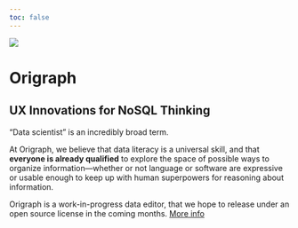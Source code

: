 ```yaml
---
toc: false
---
```


<style>
  #quarto-content:before {
    content: ' ';
    display: block;
    position: fixed;
    top: 0;
    left: 0;
    width: 100%;
    height: 100%;
    opacity: 0.35;
    background-image: url("./lightBackground.svg");
    background-size: cover;
    background-repeat: no-repeat;
    z-index: -1000;
  }
  section.level1 {
    min-height: 80vh;
    background-color: var(--my-extra-white);
    padding: 6em;
  }
</style>

::: {.column-margin}

![](./logos/origraph/Logo Light Background.svg){fig-alt="Origraph Logo"}

:::

# Origraph

## UX Innovations for NoSQL Thinking

"Data scientist" is an incredibly broad term.

At Origraph, we believe that data literacy is a universal skill, and that **everyone is already qualified** to explore the space of possible ways to organize information—whether or not language or software are expressive or usable enough to keep up with human superpowers for reasoning about information.

Origraph is a work-in-progress data editor, that we hope to release under an open source license in the coming months. [More info](about.qmd)